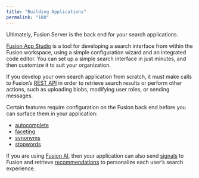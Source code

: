 ```yaml
---
title: "Building Applications"
permalink: "180"
---
```


Ultimately, Fusion Server is the back end for your search applications.

[Fusion App Studio](/app-studio/4.2/963/fusion-app-studio) is a tool for developing a search interface from within the Fusion workspace, using a simple configuration wizard and an integrated code editor. You can set up a simple search interface in just minutes, and then customize it to suit your organization.

If you develop your own search application from scratch, it must make calls to Fusion’s [REST API](/fusion-server/4.2/324/rest-ap-is) in order to retrieve search results or perform other actions, such as uploading blobs, modifying user roles, or sending messages.

Certain features require configuration on the Fusion back end before you can surface them in your application:

* [autocomplete](/fusion-server/4.2/178/autocomplete)
* [faceting](/fusion-server/4.2/175/faceting)
* [synonyms](/fusion-server/4.2/176/synonyms-files)
* [stopwords](/fusion-server/4.2/181/stopwords-files)

If you are using [Fusion AI](/fusion-ai/4.2/428/fusion-ai), then your application can also send [signals](/fusion-ai/4.2/469/signals) to Fusion and retrieve [recommendations](/fusion-ai/4.2/482/recommendations-and-boosting) to personalize each user’s search experience.